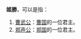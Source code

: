 '''姬勝'''，可以是指：
# [[曹武公|曹武公]]：[[曹国|曹国]]的一位君主。
# [[郑声公|郑声公]]：[[鄭國_(諸侯國)|郑国]]的一位君主。

{{disambig|cat=二字姬姓人名消歧义}}